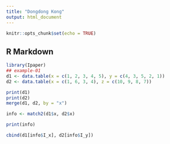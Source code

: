 ```yaml
---
title: "Dongdong Kong"
output: html_document
---
```


```r
knitr::opts_chunk$set(echo = TRUE)
```

## R Markdown

```r
library(Ipaper)
## example-01
d1 <- data.table(x = c(1, 2, 3, 4, 5), y = c(4, 3, 5, 2, 1))
d2 <- data.table(x = c(1, 6, 3, 4), z = c(10, 9, 8, 7))

print(d1)
print(d2)
merge(d1, d2, by = "x")
```
```r
info <- match2(d1$x, d2$x)
```


```r
print(info)

cbind(d1[info$I_x], d2[info$I_y])
```
